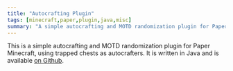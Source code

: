 ```yaml
---
title: "Autocrafting Plugin"
tags: [minecraft,paper,plugin,java,misc]
summary: "A simple autocrafting and MOTD randomization plugin for Paper Minecraft"
---
```


This is a simple autocrafting and MOTD randomization plugin for Paper Minecraft, using trapped chests as autocrafters. It is written in Java and is available [on Github](https://github.com/realprogrammer5000/autocrafting-plugin). 
